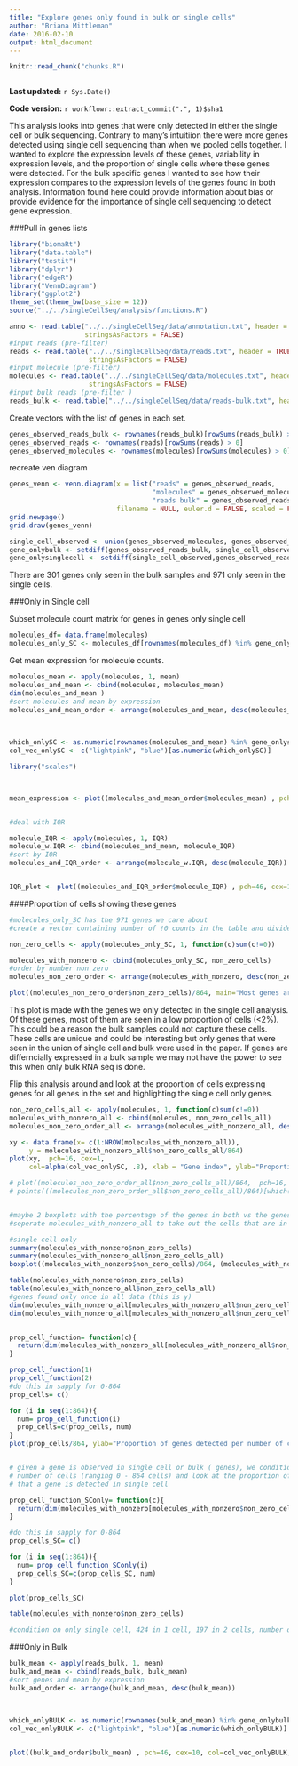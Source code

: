 ```yaml
---
title: "Explore genes only found in bulk or single cells"
author: "Briana Mittleman"
date: 2016-02-10
output: html_document
---
```


```r
knitr::read_chunk("chunks.R")
```

```r
```

**Last updated:** `r Sys.Date()`

**Code version:** `r workflowr::extract_commit(".", 1)$sha1`

This analysis looks into genes that were only detected in either the single cell or bulk sequencing. Contrary to many's intuitiion there were more genes detected using single cell sequencing than when we pooled cells together. I wanted to explore the expression levels of these genes, variability in expression levels, and the proportion of single cells where these genes were detected. For the bulk specific genes I wanted to see how their expression compares to the expression levels of the genes found in both analysis. Information found here could provide information about bias or provide evidence for the importance of single cell sequencing to detect gene expression.  


###Pull in genes lists  

```r
library("biomaRt")
library("data.table")
library("testit")
library("dplyr")
library("edgeR")
library("VennDiagram")
library("ggplot2")
theme_set(theme_bw(base_size = 12))
source("../../singleCellSeq/analysis/functions.R")
```


```r
anno <- read.table("../../singleCellSeq/data/annotation.txt", header = TRUE,
                   stringsAsFactors = FALSE)
#input reads (pre-filter)
reads <- read.table("../../singleCellSeq/data/reads.txt", header = TRUE,
                    stringsAsFactors = FALSE)
#input molecule (pre-filter)
molecules <- read.table("../../singleCellSeq/data/molecules.txt", header = TRUE,
                    stringsAsFactors = FALSE)
#input bulk reads (pre-filter )
reads_bulk <- read.table("../../singleCellSeq/data/reads-bulk.txt", header = TRUE, stringsAsFactors = FALSE)
```
Create vectors with the list of genes in each set.   
```r
genes_observed_reads_bulk <- rownames(reads_bulk)[rowSums(reads_bulk) > 0]
genes_observed_reads <- rownames(reads)[rowSums(reads) > 0]
genes_observed_molecules <- rownames(molecules)[rowSums(molecules) > 0]
```

recreate ven diagram  

```r
genes_venn <- venn.diagram(x = list("reads" = genes_observed_reads,
                                    "molecules" = genes_observed_molecules,
                                    "reads bulk" = genes_observed_reads_bulk),
                           filename = NULL, euler.d = FALSE, scaled = FALSE)
grid.newpage()
grid.draw(genes_venn)
```
```r

single_cell_observed <- union(genes_observed_molecules, genes_observed_molecules)
gene_onlybulk <- setdiff(genes_observed_reads_bulk, single_cell_observed)
gene_onlysinglecell <- setdiff(single_cell_observed,genes_observed_reads_bulk)
```

There are 301 genes only seen in the bulk samples and 971 only seen in the single cells.

###Only in Single cell

Subset molecule count matrix for genes in genes only single cell

```r
molecules_df= data.frame(molecules)
molecules_only_SC <- molecules_df[rownames(molecules_df) %in% gene_onlysinglecell,]

```

Get mean expression for molecule counts.  

```r
molecules_mean <- apply(molecules, 1, mean)
molecules_and_mean <- cbind(molecules, molecules_mean)
dim(molecules_and_mean )
#sort molecules and mean by expression
molecules_and_mean_order <- arrange(molecules_and_mean, desc(molecules_mean))

                               
                               
which_onlySC <- as.numeric(rownames(molecules_and_mean) %in% gene_onlysinglecell) + 1
col_vec_onlySC <- c("lightpink", "blue")[as.numeric(which_onlySC)]

library("scales")



mean_expression <- plot((molecules_and_mean_order$molecules_mean) , pch=46, cex=10, col=col_vec_onlySC, main = "Mean expression of molecules per gene", ylab=" Molecule count", xlab = "genes (blue are only single cell)")



```

```r
#deal with IQR 

molecule_IQR <- apply(molecules, 1, IQR)
molecule_w.IQR <- cbind(molecules_and_mean, molecule_IQR)
#sort by IQR
molecules_and_IQR_order <- arrange(molecule_w.IQR, desc(molecule_IQR))


IQR_plot <- plot((molecules_and_IQR_order$molecule_IQR) , pch=46, cex=10, col=col_vec_onlySC, main = "IQR of expression of molecules per gene", ylab=" IQR in Molecule count", xlab = "genes (blue are only single cell)")
```


####Proportion of cells showing these genes
```r
#molecules_only_SC has the 971 genes we care about
#create a vector containing number of !0 counts in the table and divide by 864 cell

non_zero_cells <- apply(molecules_only_SC, 1, function(c)sum(c!=0))

molecules_with_nonzero <- cbind(molecules_only_SC, non_zero_cells)
#order by number non zero
molecules_non_zero_order <- arrange(molecules_with_nonzero, desc(non_zero_cells))

plot((molecules_non_zero_order$non_zero_cells)/864, main="Most genes are seen in low proportion of cells", ylab="Proportion cells- non-zero molecule count", xlab="gene index")

```

This plot is made with the genes we only detected in the single cell analysis. Of these genes, most of them are seen in a low proportion of cells (<2%). This could be a reason the bulk samples could not capture these cells. These cells are unique and could be interesting but only genes that were seen in the union of single cell and bulk were used in the paper. If genes are differncially expressed in a bulk sample we may not have the power to see this when only bulk RNA seq is done.  


Flip this analysis around and look at the proportion of cells expressing genes for all genes in the set and highlighting the single cell only genes.  

```r
non_zero_cells_all <- apply(molecules, 1, function(c)sum(c!=0))
molecules_with_nonzero_all <- cbind(molecules, non_zero_cells_all)
molecules_non_zero_order_all <- arrange(molecules_with_nonzero_all, desc(non_zero_cells_all))

xy <- data.frame(x= c(1:NROW(molecules_with_nonzero_all)),
     y = molecules_with_nonzero_all$non_zero_cells_all/864)
plot(xy,  pch=16, cex=1, 
     col=alpha(col_vec_onlySC, .8), xlab = "Gene index", ylab="Proportion cells- non-zero molecule count" , main= "Genes seen only in sc span distribution")

# plot((molecules_non_zero_order_all$non_zero_cells_all)/864,  pch=16, cex=1, col=alpha(col_vec_onlySC, .8), xlab = "Gene index", ylab="Proportion cells- non-zero molecule count" , main= "Genes seen only in sc span distribution")
# points(((molecules_non_zero_order_all$non_zero_cells_all)/864)[which(rownames(molecules_non_zero_all) %in% rownames(molecules_with_nonzero))], col = "black", cex = 2)



```


```r
#maybe 2 boxplots with the percentage of the genes in both vs the genes only in single cell? 
#seperate molecules_with_nonzero_all to take out the cells that are in the only sc sett

#single cell only
summary(molecules_with_nonzero$non_zero_cells)
summary(molecules_with_nonzero_all$non_zero_cells_all)
boxplot((molecules_with_nonzero$non_zero_cells)/864, (molecules_with_nonzero_all$non_zero_cells_all)/864, names=c("only single cell", "all genes"), ylab="Proportion cells- non-zero molecule count")

table(molecules_with_nonzero$non_zero_cells)
table(molecules_with_nonzero_all$non_zero_cells_all)
#genes found only once in all data (this is y)
dim(molecules_with_nonzero_all[molecules_with_nonzero_all$non_zero_cells_all==1,])[1]
dim(molecules_with_nonzero_all[molecules_with_nonzero_all$non_zero_cells_all==2,])[1]


prop_cell_function= function(c){
  return(dim(molecules_with_nonzero_all[molecules_with_nonzero_all$non_zero_cells_all==c,])[1])
}

prop_cell_function(1)
prop_cell_function(2)
#do this in sapply for 0-864
prop_cells= c()

for (i in seq(1:864)){
  num= prop_cell_function(i)
  prop_cells=c(prop_cells, num)
}
plot(prop_cells/864, ylab="Proportion of genes detected per number of cels given gene observed in sigle cell or pulk ")


# given a gene is observed in single cell or bulk ( genes), we condition on the 
# number of cells (ranging 0 - 864 cells) and look at the proportion of cells
# that a gene is detected in single cell 


```

```r
prop_cell_function_SConly= function(c){
  return(dim(molecules_with_nonzero[molecules_with_nonzero$non_zero_cells==c,])[1])
}

#do this in sapply for 0-864
prop_cells_SC= c()

for (i in seq(1:864)){
  num= prop_cell_function_SConly(i)
  prop_cells_SC=c(prop_cells_SC, num)
}

plot(prop_cells_SC)

table(molecules_with_nonzero$non_zero_cells)

#condition on only single cell, 424 in 1 cell, 197 in 2 cells, number of genes found in that cell number  
```





###Only in Bulk
```r
bulk_mean <- apply(reads_bulk, 1, mean)
bulk_and_mean <- cbind(reads_bulk, bulk_mean)
#sort genes and mean by expression
bulk_and_order <- arrange(bulk_and_mean, desc(bulk_mean))

                               
                               
which_onlyBULK <- as.numeric(rownames(bulk_and_mean) %in% gene_onlybulk) + 1
col_vec_onlyBULK <- c("lightpink", "blue")[as.numeric(which_onlyBULK)]


plot((bulk_and_order$bulk_mean) , pch=46, cex=10, col=col_vec_onlyBULK, main = "Mean expression of reads in bulk samples", ylab=" read count", xlab = "genes (blue are only bulk genes)")

```
